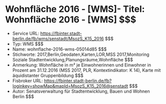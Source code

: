 # Wohnfläche 2016 - [WMS]- Titel: Wohnfläche 2016 - [WMS] $$$
- Service URL: https://fbinter.stadt-berlin.de/fb/wms/senstadt/MsozS_K15_2016 $$$
- Typ: WMS $$$
- Name: wohnflache-2016-wms-05014d85 $$$
- Stichworte: 2017,Berlin,Geodaten,Karten,LOR,MSS 2017,Monitoring Soziale Stadtentwicklung,Planungsräume,Wohnfläche $$$
- Anmerkung: Wohnfläche in m² je Einwohnerinnen und Einwohner in Prozent am 31.12.2016 (MSS 2017, PLR, Kontextindikator: K 14), Karte mit äquidistanter Gruppenbildung $$$
- Fisbroker URL: https://fbinter.stadt-berlin.de/fb?loginkey=showMap&mapId=MsozS_K15_2016@senstadt $$$
- Autor: Senatsverwaltung für Stadtentwicklung, Bauen und Wohnen Berlin $$$
